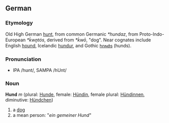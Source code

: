 ==German==
===Etymology===
Old High German [[hunt]], from common Germanic ''*hundaz'', from Proto-Indo-European ''*ḱwn̥tós'', derived from ''*ḱwō'', "dog".  Near cognates include English [[hound]], Icelandic [[hundur]], and Gothic [[𐌷𐌿𐌽𐌳𐍃]] (hunds).

===Pronunciation===
*IPA /hʊnt/, SAMPA /hUnt/

===Noun===
'''Hund''' ''m'' (plural: [[Hunde]], female: [[Hündin]], female plural: [[Hündinnen]], diminutive: [[Hündchen]])

# a [[dog]]
# a mean person: "''ein gemeiner Hund''"